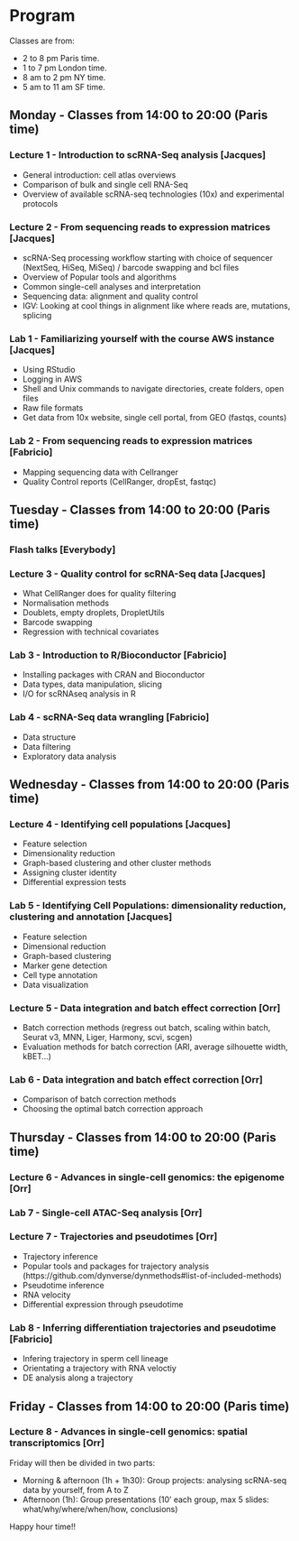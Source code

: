 # Program {-}

Classes are from: 

- 2 to 8 pm Paris time.
- 1 to 7 pm London time.
- 8 am to 2 pm NY time.
- 5 am to 11 am SF time.

## Monday - Classes from 14:00 to 20:00 (Paris time) {-}

### Lecture 1 - Introduction to scRNA-Seq analysis [Jacques]  {-}

  - General introduction: cell atlas overviews
  - Comparison of bulk and single cell RNA-Seq
  - Overview of available scRNA-seq technologies (10x) and experimental protocols

### Lecture 2 - From sequencing reads to expression matrices [Jacques]  {-}

  - scRNA-Seq processing workflow starting with choice of sequencer (NextSeq, HiSeq, MiSeq) / barcode swapping and bcl files
  - Overview of Popular tools and algorithms
  - Common single-cell analyses and interpretation
  - Sequencing data: alignment and quality control
  - IGV: Looking at cool things in alignment like where reads are, mutations, splicing

### Lab 1 - Familiarizing yourself with the course AWS instance [Jacques]  {-}

  - Using RStudio
  - Logging in AWS
  - Shell and Unix commands to navigate directories, create folders, open files
  - Raw file formats
  - Get data from 10x website, single cell portal, from GEO (fastqs, counts)

### Lab 2 - From sequencing reads to expression matrices [Fabricio]  {-}

  - Mapping sequencing data with Cellranger
  - Quality Control reports (CellRanger, dropEst, fastqc)

## Tuesday - Classes from 14:00 to 20:00 (Paris time) {-}

### Flash talks [Everybody]  {-}

### Lecture 3 - Quality control for scRNA-Seq data [Jacques]  {-}
  - What CellRanger does for quality filtering
  - Normalisation methods 
  - Doublets, empty droplets, DropletUtils
  - Barcode swapping
  - Regression with technical covariates

### Lab 3 - Introduction to R/Bioconductor [Fabricio]  {-}
  - Installing packages with CRAN and Bioconductor
  - Data types, data manipulation, slicing
  - I/O for scRNAseq analysis in R

### Lab 4 - scRNA-Seq data wrangling [Fabricio]   {-}
  - Data structure
  - Data filtering
  - Exploratory data analysis

## Wednesday - Classes from 14:00 to 20:00 (Paris time) {-}

### Lecture 4 - Identifying cell populations [Jacques]  {-}
  - Feature selection
  - Dimensionality reduction
  - Graph-based clustering and other cluster methods
  - Assigning cluster identity
  - Differential expression tests

### Lab 5 - Identifying Cell Populations: dimensionality reduction, clustering and annotation [Jacques]  {-}
  - Feature selection
  - Dimensional reduction 
  - Graph-based clustering
  - Marker gene detection
  - Cell type annotation
  - Data visualization

### Lecture 5 - Data integration and batch effect correction [Orr]  {-}
  - Batch correction methods (regress out batch, scaling within batch, Seurat v3, MNN, Liger, Harmony, scvi, scgen)
  - Evaluation methods for batch correction (ARI, average silhouette width, kBET…)

### Lab 6 - Data integration and batch effect correction [Orr]  {-}
  - Comparison of batch correction methods
  - Choosing the optimal batch correction approach

## Thursday - Classes from 14:00 to 20:00 (Paris time) {-}

### Lecture 6 - Advances in single-cell genomics: the epigenome [Orr]  {-}

### Lab 7 - Single-cell ATAC-Seq analysis [Orr]  {-}

### Lecture 7 - Trajectories and pseudotimes [Orr]  {-}
  - Trajectory inference
  - Popular tools and packages for trajectory analysis (https://github.com/dynverse/dynmethods#list-of-included-methods)
  - Pseudotime inference
  - RNA velocity 
  - Differential expression through pseudotime

### Lab 8 - Inferring differentiation trajectories and pseudotime [Fabricio]  {-}
  - Infering trajectory in sperm cell lineage
  - Orientating a trajectory with RNA veloctiy
  - DE analysis along a trajectory

## Friday - Classes from 14:00 to 20:00 (Paris time) {-}

### Lecture 8 - Advances in single-cell genomics: spatial transcriptomics [Orr]  {-}

Friday will then be divided in two parts: 

- Morning & afternoon (1h + 1h30): Group projects: analysing scRNA-seq data by yourself, from A to Z
- Afternoon (1h): Group presentations (10' each group, max 5 slides: what/why/where/when/how, conclusions)

Happy hour time!!

